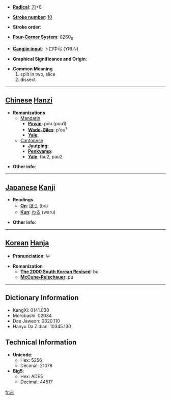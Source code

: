 * '''[[Wiktionary:Chinese radical index| Radical]]''': [[Wiktionary:Chinese radical index 刀|刀]]+8

* '''[[Wiktionary:Chinese total strokes index|Stroke number]]''': [[Wiktionary:Chinese total strokes index 10|10]]

* '''Stroke order''': 

* '''[[Wiktionary:Chinese four corner index|Four-Corner System]]''': 0260<sub>0</sub>

* '''[[Wiktionary:Chinese Cangjie index|Cangjie input]]''': 卜口中弓 (YRLN)

* '''Graphical Significance and Origin''': 

* '''Common Meaning'''
*#split in two, slice
*# dissect


----

== [[Chinese]] [[Hanzi]] ==

* '''Romanizations'''
** [[Mandarin]]
*** '''[[Pinyin]]''': pōu (pou1)
*** '''[[Wade-Giles]]''': p'ou<sup>1</sup>
*** '''[[Yale]]''': 
**[[Cantonese]]
***'''[[Jyutping]]''':
***'''[[Penkyamp]]''': 
***'''[[Yale]]''': fau2, pau2

* '''Other info''': 

----

== [[Japanese]] [[Kanji]] ==

* '''Readings'''
** '''[[On]]''': [[ぼう]] (bō)
** '''[[Kun]]''': [[わる]] (waru)

* '''Other info''':  

----

== [[Korean]] [[Hanja]] ==

* '''Pronunciation''': 부

* '''Romanization'''
** '''[[The 2000 South Korean Revised Romanization|The 2000 South Korean Revised]]''': bu
** '''[[McCune-Reischauer]]''': pu

----

== Dictionary Information ==

* KangXi: 0141.030
* Morobashi: 02034
* Dae Jaweon: 0320.110
* Hanyu Da Zidian: 10345.130

== Technical Information ==

* '''Unicode''':
** Hex: 5256
** Decimal: 21078
* '''Big5''':
** Hex: ADE5
** Decimal: 44517

[[fr:剖]]